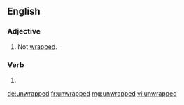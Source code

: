 ==English==

===Adjective===
{{en-adj|-}}

# Not [[wrapped]].

===Verb===
{{head|en}}

# {{en-past of|unwrap}}

[[de:unwrapped]]
[[fr:unwrapped]]
[[mg:unwrapped]]
[[vi:unwrapped]]